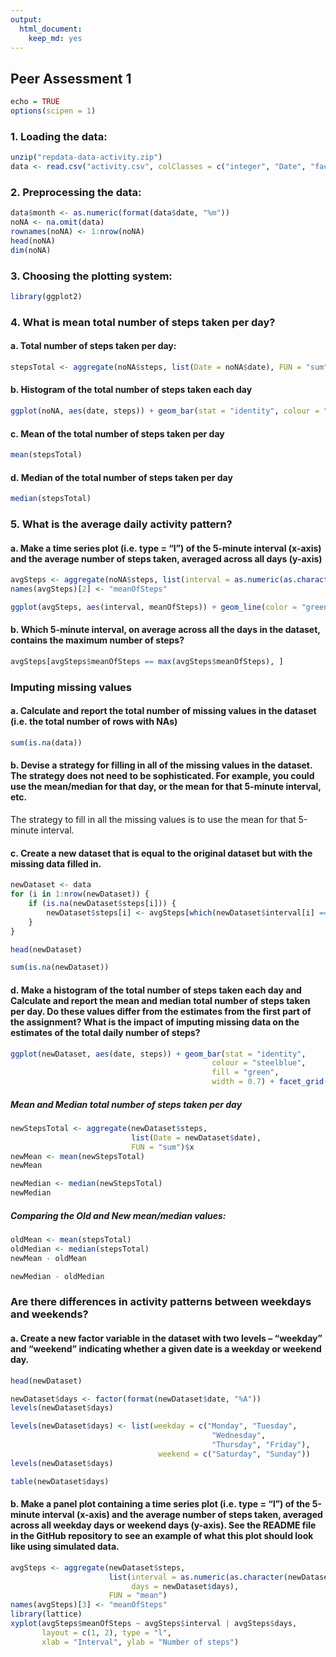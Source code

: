 ```yaml
---
output:
  html_document:
    keep_md: yes
---
```

## Peer Assessment 1

```r
echo = TRUE
options(scipen = 1)
```

### 1. Loading the data:
```r
unzip("repdata-data-activity.zip")
data <- read.csv("activity.csv", colClasses = c("integer", "Date", "factor"))
```

### 2. Preprocessing the data:
```r
data$month <- as.numeric(format(data$date, "%m"))
noNA <- na.omit(data)
rownames(noNA) <- 1:nrow(noNA)
head(noNA)
dim(noNA)
```

### 3. Choosing the plotting system:
```r
library(ggplot2)
```

### 4. What is mean total number of steps taken per day?
#### a. Total number of steps taken per day:
```r
stepsTotal <- aggregate(noNA$steps, list(Date = noNA$date), FUN = "sum")$x
```
#### b. Histogram of the total number of steps taken each day
```r
ggplot(noNA, aes(date, steps)) + geom_bar(stat = "identity", colour = "steelblue", fill = "green", width = 0.7) + facet_grid(. ~ month, scales = "free") + labs(title = "Histogram of the total number of steps taken each day", x = "Date", y = "Total number of steps")
```

#### c. Mean of the total number of steps taken per day
```r
mean(stepsTotal)
```

#### d. Median of the total number of steps taken per day
```r
median(stepsTotal)
```

### 5. What is the average daily activity pattern?

#### a. Make a time series plot (i.e. type = "l") of the 5-minute interval (x-axis) and the average number of steps taken, averaged across all days (y-axis)
```r
avgSteps <- aggregate(noNA$steps, list(interval = as.numeric(as.character(noNA$interval))), FUN = "mean")
names(avgSteps)[2] <- "meanOfSteps"

ggplot(avgSteps, aes(interval, meanOfSteps)) + geom_line(color = "green", size = 0.8) + labs(title = "Time Series Plot of the 5-minute Interval", x = "5-minute intervals", y = "Average number of steps taken")

```

#### b. Which 5-minute interval, on average across all the days in the dataset, contains the maximum number of steps?
```r
avgSteps[avgSteps$meanOfSteps == max(avgSteps$meanOfSteps), ]
```

### Imputing missing values

#### a. Calculate and report the total number of missing values in the dataset (i.e. the total number of rows with NAs)
```r
sum(is.na(data))
```

#### b. Devise a strategy for filling in all of the missing values in the dataset. The strategy does not need to be sophisticated. For example, you could use the mean/median for that day, or the mean for that 5-minute interval, etc.

The strategy to fill in all the missing values is to use the mean for that 5-minute interval.

#### c. Create a new dataset that is equal to the original dataset but with the missing data filled in.

```r
newDataset <- data 
for (i in 1:nrow(newDataset)) {
    if (is.na(newDataset$steps[i])) {
        newDataset$steps[i] <- avgSteps[which(newDataset$interval[i] == avgSteps$interval), ]$meanOfSteps
    }
}

head(newDataset)

sum(is.na(newDataset))
```

#### d. Make a histogram of the total number of steps taken each day and Calculate and report the mean and median total number of steps taken per day. Do these values differ from the estimates from the first part of the assignment? What is the impact of imputing missing data on the estimates of the total daily number of steps?
```r
ggplot(newDataset, aes(date, steps)) + geom_bar(stat = "identity",
                                             colour = "steelblue",
                                             fill = "green",
                                             width = 0.7) + facet_grid(. ~ month, scales = "free") + labs(title = "Histogram of total number of steps taken each day with no data missing", x = "Date", y = "Total number of steps")
```

##### Mean and Median total number of steps taken per day
```r
newStepsTotal <- aggregate(newDataset$steps, 
                           list(Date = newDataset$date), 
                           FUN = "sum")$x
newMean <- mean(newStepsTotal)
newMean

newMedian <- median(newStepsTotal)
newMedian
```

##### Comparing the Old and New mean/median values:
```r
oldMean <- mean(stepsTotal)
oldMedian <- median(stepsTotal)
newMean - oldMean

newMedian - oldMedian
```
### Are there differences in activity patterns between weekdays and weekends?

#### a. Create a new factor variable in the dataset with two levels – “weekday” and “weekend” indicating whether a given date is a weekday or weekend day.
```r
head(newDataset)

newDataset$days <- factor(format(newDataset$date, "%A"))
levels(newDataset$days)

levels(newDataset$days) <- list(weekday = c("Monday", "Tuesday",
                                             "Wednesday", 
                                             "Thursday", "Friday"),
                                 weekend = c("Saturday", "Sunday"))
levels(newDataset$days)

table(newDataset$days)
```

#### b. Make a panel plot containing a time series plot (i.e. type = "l") of the 5-minute interval (x-axis) and the average number of steps taken, averaged across all weekday days or weekend days (y-axis). See the README file in the GitHub repository to see an example of what this plot should look like using simulated data.
```r
avgSteps <- aggregate(newDataset$steps, 
                      list(interval = as.numeric(as.character(newDataset$interval)), 
                           days = newDataset$days),
                      FUN = "mean")
names(avgSteps)[3] <- "meanOfSteps"
library(lattice)
xyplot(avgSteps$meanOfSteps ~ avgSteps$interval | avgSteps$days, 
       layout = c(1, 2), type = "l", 
       xlab = "Interval", ylab = "Number of steps")
```

